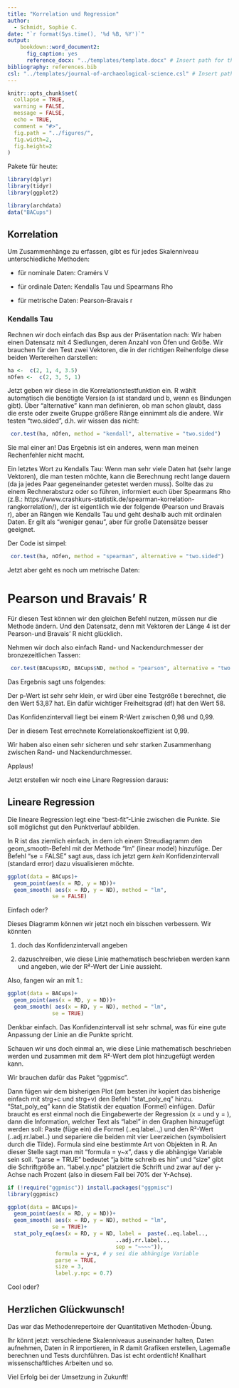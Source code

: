 ```yaml
---
title: "Korrelation und Regression"
author:
  - Schmidt, Sophie C.
date: "`r format(Sys.time(), '%d %B, %Y')`"
output: 
    bookdown::word_document2:
      fig_caption: yes
      reference_docx: "../templates/template.docx" # Insert path for the DOCX file
bibliography: references.bib
csl: "../templates/journal-of-archaeological-science.csl" # Insert path for the bib-style
---
```



```r
knitr::opts_chunk$set(
  collapse = TRUE,
  warning = FALSE,
  message = FALSE,
  echo = TRUE,
  comment = "#>",
  fig.path = "../figures/",
  fig.width=2, 
  fig.height=2
)
```

Pakete für heute:
```r
library(dplyr)
library(tidyr)
library(ggplot2)

library(archdata)
data("BACups")

```

## Korrelation
Um Zusammenhänge zu erfassen, gibt es für jedes Skalenniveau unterschiedliche Methoden:

- für nominale Daten: Cramérs V

- für ordinale Daten: Kendalls Tau und Spearmans Rho

- für metrische Daten: Pearson-Bravais r

### Kendalls Tau

Rechnen wir doch einfach das Bsp aus der Präsentation nach: Wir haben einen Datensatz mit 4 Siedlungen, deren Anzahl von Öfen und Größe. Wir brauchen für den Test zwei Vektoren, die in der richtigen Reihenfolge diese beiden Wertereihen darstellen:

```r
ha <-  c(2, 1, 4, 3.5)
nOfen <-  c(2, 3, 5, 1)
```

Jetzt geben wir diese in die Korrelationstestfunktion ein. R wählt automatisch die benötigte Version (a ist standard und b, wenn es Bindungen gibt). Über "alternative" kann man definieren, ob man schon glaubt, dass die erste oder zweite Gruppe größere Ränge einnimmt als die andere. Wir testen "two.sided", d.h. wir wissen das nicht:

```r
 cor.test(ha, nOfen, method = "kendall", alternative = "two.sided")
```

Sie mal einer an! Das Ergebnis ist ein anderes, wenn man meinen Rechenfehler nicht macht.

Ein letztes Wort zu Kendalls Tau: Wenn man sehr viele Daten hat (sehr lange Vektoren), die man testen möchte, kann die Berechnung recht lange dauern (da ja jedes Paar gegeneinander getestet werden muss).  Sollte das zu einem Rechnerabsturz oder so führen, informiert euch über Spearmans Rho (z.B.: https://www.crashkurs-statistik.de/spearman-korrelation-rangkorrelation/), der ist eigentlich wie der folgende (Pearson und Bravais r), aber an Rängen wie Kendalls Tau und geht deshalb auch mit ordinalen Daten. Er gilt als "weniger genau", aber für große Datensätze besser geeignet.

 Der Code ist simpel:
```r
 cor.test(ha, nOfen, method = "spearman", alternative = "two.sided")
```



Jetzt aber geht es noch um metrische Daten:

# Pearson und Bravais' R

Für diesen Test können wir den gleichen Befehl nutzen, müssen nur die Methode ändern. Und den Datensatz, denn mit Vektoren der Länge 4 ist der Pearson-und Bravais' R nicht glücklich.

Nehmen wir doch also einfach Rand- und Nackendurchmesser der bronzezeitlichen Tassen:

```r

 cor.test(BACups$RD, BACups$ND, method = "pearson", alternative = "two.sided")

```
Das Ergebnis sagt uns folgendes:

Der p-Wert ist sehr sehr klein, er wird über eine Testgröße t berechnet, die den Wert 53,87 hat. Ein dafür wichtiger Freiheitsgrad (df) hat den Wert 58.

Das Konfidenzintervall liegt bei einem R-Wert zwischen 0,98 und 0,99.

Der in diesem Test errechnete Korrelationskoeffizient ist 0,99.

Wir haben also einen sehr sicheren und sehr starken Zusammenhang zwischen Rand- und Nackendurchmesser.

Applaus!

Jetzt erstellen wir noch eine Linare Regression daraus:

## Lineare Regression

Die lineare Regression legt eine "best-fit"-Linie zwischen die Punkte. Sie soll möglichst gut den Punktverlauf abbilden.

In R ist das ziemlich einfach, in dem ich einem Streudiagramm den geom_smooth-Befehl mit der Methode "lm" (linear model) hinzufüge. Der Befehl "se = FALSE" sagt aus, dass ich jetzt gern *kein* Konfidenzintervall (standard error) dazu visualisieren möchte.

```r
ggplot(data = BACups)+
  geom_point(aes(x = RD, y = ND))+
  geom_smooth( aes(x = RD, y = ND), method = "lm",
              se = FALSE)
```

Einfach oder?

Dieses Diagramm können wir jetzt noch ein bisschen verbessern. Wir könnten 

1. doch das Konfidenzintervall angeben

2. dazuschreiben, wie diese Linie mathematisch beschrieben werden kann und angeben, wie der R²-Wert der Linie aussieht.

Also, fangen wir an mit 1.:

```r
ggplot(data = BACups)+
  geom_point(aes(x = RD, y = ND))+
  geom_smooth( aes(x = RD, y = ND), method = "lm",
              se = TRUE)
```
Denkbar einfach. Das Konfidenzintervall ist sehr schmal, was für eine gute Anpassung der Linie an die Punkte spricht.

Schauen wir uns doch einmal an, wie diese Linie mathematisch beschrieben werden und zusammen mit dem R²-Wert dem plot hinzugefügt werden kann.

Wir brauchen dafür das Paket "ggpmisc".

Dann fügen wir dem  bisherigen Plot (am besten ihr kopiert das bisherige einfach mit strg+c und strg+v) den Befehl "stat_poly_eq" hinzu. "Stat_poly_eq" kann die Statistik der equation (Formel) einfügen. Dafür braucht es erst einmal noch die  Eingabewerte der Regression (x =  und y = ), dann die Information, welcher Text als "label" in den Graphen hinzugefügt werden soll: Paste (füge ein) die Formel (..eq.label..,) und den R²-Wert (..adj.rr.label..) und separiere die beiden mit vier Leerzeichen (symbolisiert durch die Tilde). Formula  sind eine bestimmte Art von Objekten in R. An dieser Stelle sagt man mit  "formula = y~x", dass y  die abhängige Variable sein soll.  "parse = TRUE" bedeutet "ja bitte schreib es hin" und "size" gibt die Schriftgröße an. "label.y.npc"  platziert die Schrift und zwar auf der y-Achse nach Prozent (also in diesem Fall bei 70% der Y-Achse).


```r

if (!require("ggpmisc")) install.packages("ggpmisc")
library(ggpmisc)

ggplot(data = BACups)+
  geom_point(aes(x = RD, y = ND))+
  geom_smooth( aes(x = RD, y = ND), method = "lm",
              se = TRUE)+
  stat_poly_eq(aes(x = RD, y = ND, label =  paste(..eq.label.., 
                                  ..adj.rr.label..,
                                  sep = "~~~~")),
               formula = y~x, # y sei die abhängige Variable
               parse = TRUE,
               size = 3,
               label.y.npc = 0.7)

```

Cool oder?


## Herzlichen Glückwunsch!
Das war das Methodenrepertoire der Quantitativen Methoden-Übung. 

Ihr könnt jetzt: verschiedene Skalenniveaus auseinander halten, Daten aufnehmen, Daten in R importieren, in R damit Grafiken erstellen, Lagemaße berechnen und Tests durchführen. Das ist echt ordentlich! Knallhart wissenschaftliches Arbeiten und so.

Viel Erfolg bei der Umsetzung in Zukunft!

